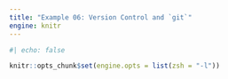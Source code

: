 ```yaml
---
title: "Example 06: Version Control and `git`"
engine: knitr
---
```


```r
#| echo: false

knitr::opts_chunk$set(engine.opts = list(zsh = "-l"))
```



